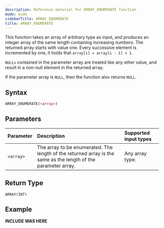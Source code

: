 ```yaml
---
description: Reference material for ARRAY_ENUMERATE function
mode: wide
sidebarTitle: ARRAY_ENUMERATE
title: ARRAY_ENUMERATE
---
```



This function takes an array of arbitrary type as input, and produces an integer array of the same length containing increasing numbers.
The returned array starts with value one. Every successive element is incremented by one, it holds that `array[i] = array[i - 1] + 1`.

`NULLs` contained in the parameter array are treated like any other value, and result in a non-null element in the returned array.

If the parameter array is `NULL`, then the function also returns `NULL`.


## Syntax


```sql
ARRAY_ENUMERATE(<array>)
```

## Parameters


| Parameter | Description       | Supported input types | 
| :--------- | :------------------------ | :---------| 
| `<array>`  | The array to be enumerated. The length of the returned array is the same as the length of the parameter array. | Any array type. | 

## Return Type


`ARRAY(INT)`

## Example 


**INCLUDE WAS HERE**


